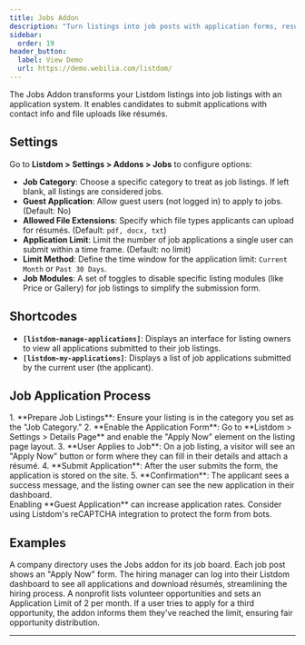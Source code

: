 ```yaml
---
title: Jobs Addon
description: "Turn listings into job posts with application forms, resume uploads, and manage applications in the dashboard."
sidebar:
  order: 19
header_button:
  label: View Demo
  url: https://demo.webilia.com/listdom/
---
```


The Jobs Addon <Badge text="Pro" /> transforms your Listdom listings into job listings with an application system. It enables candidates to submit applications with contact info and file uploads like résumés.

## Settings
Go to **Listdom > Settings > Addons > Jobs** to configure options:

- **Job Category**: Choose a specific category to treat as job listings. If left blank, all listings are considered jobs.
- **Guest Application**: Allow guest users (not logged in) to apply to jobs. (Default: No)
- **Allowed File Extensions**: Specify which file types applicants can upload for résumés. (Default: `pdf, docx, txt`)
- **Application Limit**: Limit the number of job applications a single user can submit within a time frame. (Default: no limit)
- **Limit Method**: Define the time window for the application limit: `Current Month` or `Past 30 Days`.
- **Job Modules**: A set of toggles to disable specific listing modules (like Price or Gallery) for job listings to simplify the submission form.

## Shortcodes
- **`[listdom-manage-applications]`**: Displays an interface for listing owners to view all applications submitted to their job listings.
- **`[listdom-my-applications]`**: Displays a list of job applications submitted by the current user (the applicant).

## Job Application Process
<Steps>
1. **Prepare Job Listings**: Ensure your listing is in the category you set as the "Job Category."
2. **Enable the Application Form**: Go to **Listdom > Settings > Details Page** and enable the "Apply Now" element on the listing page layout.
3. **User Applies to Job**: On a job listing, a visitor will see an "Apply Now" button or form where they can fill in their details and attach a résumé.
4. **Submit Application**: After the user submits the form, the application is stored on the site.
5. **Confirmation**: The applicant sees a success message, and the listing owner can see the new application in their dashboard.
</Steps>

<Aside type="tip">
Enabling **Guest Application** can increase application rates. Consider using Listdom's reCAPTCHA integration to protect the form from bots.
</Aside>

## Examples
<CardGrid>
  <Card title="Online Job Board">
    A company directory uses the Jobs addon for its job board. Each job post shows an "Apply Now" form. The hiring manager can log into their Listdom dashboard to see all applications and download résumés, streamlining the hiring process.
  </Card>
  <Card title="Limited Applications Per User">
    A nonprofit lists volunteer opportunities and sets an Application Limit of 2 per month. If a user tries to apply for a third opportunity, the addon informs them they've reached the limit, ensuring fair opportunity distribution.
  </Card>
</CardGrid>

<LinkCard title="Listdom Documentation" href="https://api.webilia.com/go/listdom-docs/" />

---